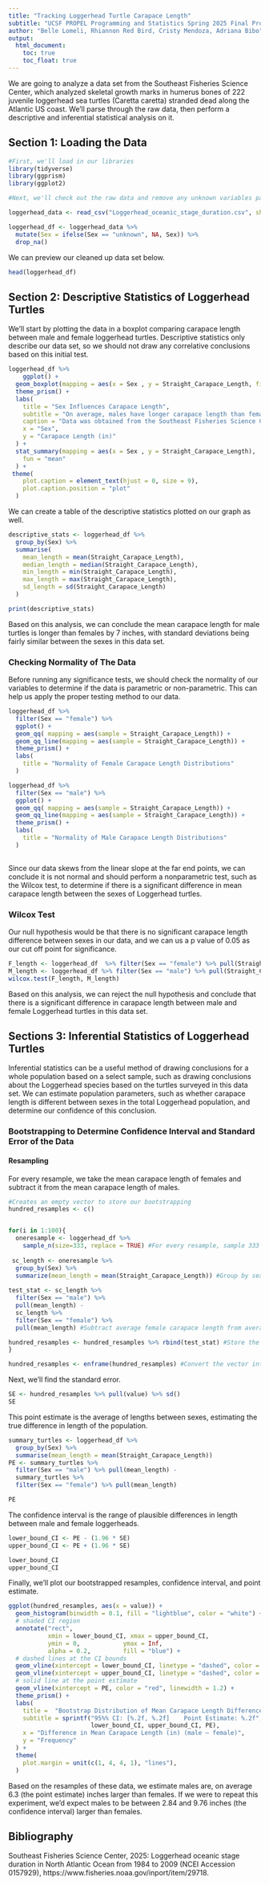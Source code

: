 ```yaml
---
title: "Tracking Loggerhead Turtle Carapace Length"
subtitle: "UCSF PROPEL Programming and Statistics Spring 2025 Final Project"
author: "Belle Lomeli, Rhiannon Red Bird, Cristy Mendoza, Adriana Bibo"
output: 
  html_document:
    toc: true
    toc_float: true
---
```


We are going to analyze a data set from the Southeast Fisheries Science Center, which analyzed skeletal growth marks in humerus bones of 222 juvenile loggerhead sea turtles (Caretta caretta) stranded dead along the Atlantic US coast. We'll parse through the raw data, then perform a descriptive and inferential statistical analysis on it.

## Section 1: Loading the Data

```r
#First, we'll load in our libraries
library(tidyverse)
library(ggprism)
library(ggplot2)
```

```r
#Next, we'll check out the raw data and remove any unknown variables particularly from the sex column

loggerhead_data <- read_csv("Loggerhead_oceanic_stage_duration.csv", show_col_types = FALSE)

loggerhead_df <- loggerhead_data %>%
  mutate(Sex = ifelse(Sex == "unknown", NA, Sex)) %>% 
  drop_na()

```

We can preview our cleaned up data set below.

```r
head(loggerhead_df)
```

## Section 2: Descriptive Statistics of Loggerhead Turtles

We'll start by plotting the data in a boxplot comparing carapace length between male and female loggerhead turtles. Descriptive statistics only describe our data set, so we should not draw any correlative conclusions based on this initial test.

```r
loggerhead_df %>%
    ggplot() + 
  geom_boxplot(mapping = aes(x = Sex , y = Straight_Carapace_Length, fill = Sex)) +
  theme_prism() +
  labs(
    title = "Sex Influences Carapace Length", 
    subtitle = "On average, males have longer carapace length than females", 
    caption = "Data was obtained from the Southeast Fisheries Science Center between 1984 and 2009",
    x = "Sex",
    y = "Carapace Length (in)"
  ) +
  stat_summary(mapping = aes(x = Sex , y = Straight_Carapace_Length), 
    fun = "mean"
  ) +
 theme(
    plot.caption = element_text(hjust = 0, size = 9),
    plot.caption.position = "plot"                    
  )
```

We can create a table of the descriptive statistics plotted on our graph as well.

```r
descriptive_stats <- loggerhead_df %>%
  group_by(Sex) %>%
  summarise(
    mean_length = mean(Straight_Carapace_Length),
    median_length = median(Straight_Carapace_Length), 
    min_length = min(Straight_Carapace_Length),       
    max_length = max(Straight_Carapace_Length),     
    sd_length = sd(Straight_Carapace_Length)  
  )

print(descriptive_stats)
```

Based on this analysis, we can conclude the mean carapace length for male turtles is longer than females by 7 inches, with standard deviations being fairly similar between the sexes in this data set. 

### Checking Normality of The Data

Before running any significance tests, we should check the normality of our variables to determine if the data is parametric or non-parametric. This can help us apply the proper testing method to our data.

```r
loggerhead_df %>%
  filter(Sex == "female") %>% 
  ggplot() +
  geom_qq( mapping = aes(sample = Straight_Carapace_Length)) +
  geom_qq_line(mapping = aes(sample = Straight_Carapace_Length)) + 
  theme_prism() + 
  labs(
    title = "Normality of Female Carapace Length Distributions"
  )

loggerhead_df %>%
  filter(Sex == "male") %>% 
  ggplot() +
  geom_qq( mapping = aes(sample = Straight_Carapace_Length)) +
  geom_qq_line(mapping = aes(sample = Straight_Carapace_Length)) +
  theme_prism() + 
  labs(
    title = "Normality of Male Carapace Length Distributions"
  )
  
```

Since our data skews from the linear slope at the far end points, we can conclude it is not normal and should perform a nonparametric test, such as the Wilcox test, to determine if there is a significant difference in mean carapace length between the sexes of Loggerhead turtles. 

### Wilcox Test

Our null hypothesis would be that there is no significant carapace length difference between sexes in our data, and we can us a p value of 0.05 as our cut off point for significance. 

```r
F_length <- loggerhead_df  %>% filter(Sex == "female") %>% pull(Straight_Carapace_Length)
M_length <- loggerhead_df %>% filter(Sex == "male") %>% pull(Straight_Carapace_Length)
wilcox.test(F_length, M_length)
```

Based on this analysis, we can reject the null hypothesis and conclude that there is a significant difference in carapace length between male and female Loggerhead turtles in this data set.

## Sections 3: Inferential Statistics of Loggerhead Turtles

Inferential statistics can be a useful method of drawing conclusions for a whole population based on a select sample, such as drawing conclusions about the Loggerhead species based on the turtles surveyed in this data set. We can estimate population parameters, such as whether carapace length is different between sexes in the total Loggerhead population, and determine our confidence of this conclusion.

### Bootstrapping to Determine Confidence Interval and Standard Error of the Data

#### Resampling

For every resample, we take the mean carapace length of females and subtract it from the mean carapace length of males.

```r
#Creates an empty vector to store our bootstrapping
hundred_resamples <- c()


for(i in 1:100){
  oneresample <- loggerhead_df %>%
    sample_n(size=333, replace = TRUE) #For every resample, sample 333 rows randomly to mimic random sampling variation
  
 sc_length <- oneresample %>% 
  group_by(Sex) %>%
  summarize(mean_length = mean(Straight_Carapace_Length)) #Group by sex and take the average of carapace length per resample
  
test_stat <- sc_length %>% 
  filter(Sex == "male") %>% 
  pull(mean_length) -
  sc_length %>%
  filter(Sex == "female") %>%
  pull(mean_length) #Subtract average female carapace length from average male carapace length

hundred_resamples <- hundred_resamples %>% rbind(test_stat) #Store the test statistic from each resample into our vector 
}

hundred_resamples <- enframe(hundred_resamples) #Convert the vector into a data frame 
```

Next, we'll find the standard error.

```r
SE <- hundred_resamples %>% pull(value) %>% sd()
SE
```

This point estimate is the average of lengths between sexes, estimating the true difference in length of the population.
```r
summary_turtles <- loggerhead_df %>% 
  group_by(Sex) %>%
  summarise(mean_length = mean(Straight_Carapace_Length))
PE <- summary_turtles %>% 
  filter(Sex == "male") %>% pull(mean_length) -
  summary_turtles %>%
  filter(Sex == "female") %>% pull(mean_length)

PE
```

The confidence interval is the range of plausible differences in length between male and female loggerheads. 
```r
lower_bound_CI <- PE - (1.96 * SE) 
upper_bound_CI <- PE + (1.96 * SE)

lower_bound_CI
upper_bound_CI
```


Finally, we'll plot our bootstrapped resamples, confidence interval, and point estimate.

```r
ggplot(hundred_resamples, aes(x = value)) +
  geom_histogram(binwidth = 0.1, fill = "lightblue", color = "white") +
  # shaded CI region
  annotate("rect",
           xmin = lower_bound_CI, xmax = upper_bound_CI,
           ymin = 0,            ymax = Inf,
           alpha = 0.2,         fill = "blue") +
  # dashed lines at the CI bounds
  geom_vline(xintercept = lower_bound_CI, linetype = "dashed", color = "blue", linewidth = 1) +
  geom_vline(xintercept = upper_bound_CI, linetype = "dashed", color = "blue", linewidth = 1) +
  # solid line at the point estimate
  geom_vline(xintercept = PE, color = "red", linewidth = 1.2) +
  theme_prism() +
  labs(
    title =  "Bootstrap Distribution of Mean Carapace Length Difference",
    subtitle = sprintf("95%% CI: [%.2f, %.2f]    Point Estimate: %.2f", 
                       lower_bound_CI, upper_bound_CI, PE),
    x = "Difference in Mean Carapace Length (in) (male – female)",
    y = "Frequency"
  ) +
  theme(
    plot.margin = unit(c(1, 4, 4, 1), "lines"),
  )
```

Based on the resamples of these data, we estimate males are, on average 6.3 (the point estimate) inches larger than females. If we were to repeat this experiment, we'd expect males to be between 2.84 and 9.76 inches (the confidence interval) larger than females. 

## Bibliography

Southeast Fisheries Science Center, 2025: Loggerhead oceanic stage duration in North Atlantic Ocean from 1984 to 2009 (NCEI Accession 0157929), https://www.fisheries.noaa.gov/inport/item/29718.
